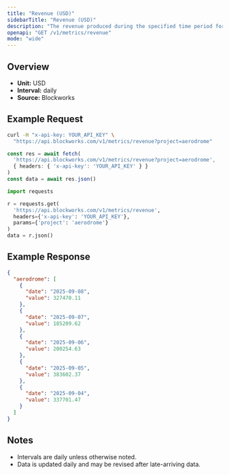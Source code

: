 ```yaml
---
title: "Revenue (USD)"
sidebarTitle: "Revenue (USD)"
description: "The revenue produced during the specified time period for given project."
openapi: "GET /v1/metrics/revenue"
mode: "wide"
---
```


## Overview

- **Unit:** USD
- **Interval:** daily
- **Source:** Blockworks

## Example Request

<CodeGroup>

```bash cURL
curl -H "x-api-key: YOUR_API_KEY" \
  "https://api.blockworks.com/v1/metrics/revenue?project=aerodrome"
```

```typescript TypeScript
const res = await fetch(
  'https://api.blockworks.com/v1/metrics/revenue?project=aerodrome',
  { headers: { 'x-api-key': 'YOUR_API_KEY' } }
)
const data = await res.json()
```

```python Python
import requests

r = requests.get(
  'https://api.blockworks.com/v1/metrics/revenue',
  headers={'x-api-key': 'YOUR_API_KEY'},
  params={'project': 'aerodrome'}
)
data = r.json()
```

</CodeGroup>

## Example Response

```json
{
  "aerodrome": [
    {
      "date": "2025-09-08",
      "value": 327470.11
    },
    {
      "date": "2025-09-07",
      "value": 185209.62
    },
    {
      "date": "2025-09-06",
      "value": 200254.63
    },
    {
      "date": "2025-09-05",
      "value": 383602.37
    },
    {
      "date": "2025-09-04",
      "value": 337701.47
    }
  ]
}
```

## Notes
- Intervals are daily unless otherwise noted.
- Data is updated daily and may be revised after late-arriving data.